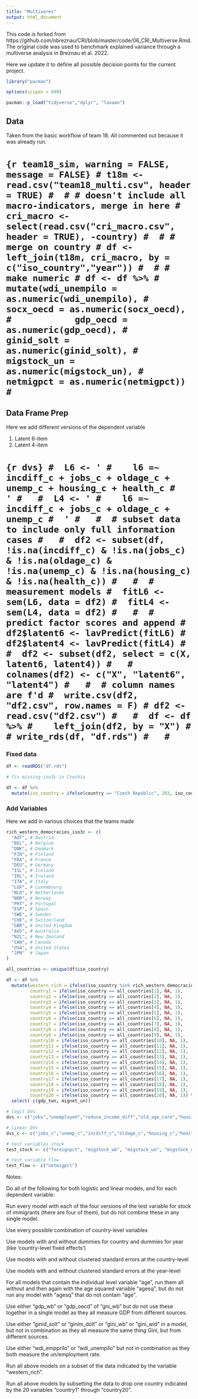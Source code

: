 ---
title: "Multiveres"
output: html_document
---

This code is forked from https://github.com/nbreznau/CRI/blob/master/code/06_CRI_Multiverse.Rmd. The original code was used to benchmark explained variance through a multiverse analysis in Breznau et al. 2022.

Here we update it to define all possible decision points for the current project.

```{r setup, include=FALSE}
library("pacman")

options(scipen = 999)

pacman::p_load("tidyverse","dplyr", "lavaan")
```

## Data

Taken from the basic workflow of team 18. All commented out because it was already run.

# ```{r team18_sim, warning = FALSE, message = FALSE}
# t18m <- read.csv("team18_multi.csv", header = TRUE)
# 
# # doesn't include all macro-indicators, merge in here
# cri_macro <- select(read.csv("cri_macro.csv", header = TRUE), -country)
# 
# # merge on country
# df <- left_join(t18m, cri_macro, by = c("iso_country","year"))
# 
# # make numeric
# df <- df %>%
#     mutate(wdi_unempilo = as.numeric(wdi_unempilo),
#            socx_oecd = as.numeric(socx_oecd),
#            gdp_oecd = as.numeric(gdp_oecd),
#            ginid_solt = as.numeric(ginid_solt),
#            migstock_un = as.numeric(migstock_un),
#            netmigpct = as.numeric(netmigpct))
# ```

## Data Frame Prep

Here we add different versions of the dependent variable

1. Latent 6-item
2. Latent 4-item

# ```{r dvs}
#  L6 <- '
#    l6 =~ incdiff_c + jobs_c + oldage_c + unemp_c + housing_c + health_c
#    '
#  
#  L4 <- '
#    l6 =~ incdiff_c + jobs_c + oldage_c + unemp_c
#  '
#  
#  # subset data to include only full information cases
#  
#  df2 <- subset(df, !is.na(incdiff_c) & !is.na(jobs_c) & !is.na(oldage_c) & !is.na(unemp_c) & !is.na(housing_c) & !is.na(health_c))
#  
#  # measurement models
#  fitL6 <- sem(L6, data = df2)
#  fitL4 <- sem(L4, data = df2)
#  
#  # predict factor scores and append
#  df2$latent6 <- lavPredict(fitL6)
#  df2$latent4 <- lavPredict(fitL4)
#  
#  df2 <- subset(df2, select = c(X, latent6, latent4))
#  
#  colnames(df2) <- c("X", "latent6", "latent4")
#  
#  # column names are f'd
#  write.csv(df2, "df2.csv", row.names = F)
# df2 <- read.csv("df2.csv")
#  
#  df <- df %>%
#    left_join(df2, by = "X")
#  
# write_rds(df, "df.rds")
#  
# ```

### Fixed data

```{r newdata}
df <- readRDS("df.rds")

# fix missing iso3c in Czechia

df <- df %>%
  mutate(iso_country = ifelse(country == "Czech Republic", 203, iso_country))
```


### Add Variables

Here we add in various choices that the teams made

```{r additions}

rich_western_democracies_iso3c <- c(
  "AUT", # Austria
  "BEL", # Belgium
  "DNK", # Denmark
  "FIN", # Finland
  "FRA", # France
  "DEU", # Germany
  "ISL", # Iceland
  "IRL", # Ireland
  "ITA", # Italy
  "LUX", # Luxembourg
  "NLD", # Netherlands
  "NOR", # Norway
  "PRT", # Portugal
  "ESP", # Spain
  "SWE", # Sweden
  "CHE", # Switzerland
  "GBR", # United Kingdom
  "AUS", # Australia
  "NZL", # New Zealand
  "CAN", # Canada
  "USA", # United States
  "JPN"  # Japan
)

all_countries <- unique(df$iso_country)

df <- df %>%
  mutate(western_rich = ifelse(iso_country %in% rich_western_democracies_iso3c, 1, NA),
         country1 = ifelse(iso_country == all_countries[1], NA, 1),
         country2 = ifelse(iso_country == all_countries[2], NA, 1),
         country3 = ifelse(iso_country == all_countries[3], NA, 1),
         country4 = ifelse(iso_country == all_countries[4], NA, 1),
         country5 = ifelse(iso_country == all_countries[5], NA, 1),
         country6 = ifelse(iso_country == all_countries[6], NA, 1),
         country7 = ifelse(iso_country == all_countries[7], NA, 1),
         country8 = ifelse(iso_country == all_countries[8], NA, 1),
         country9 = ifelse(iso_country == all_countries[9], NA, 1),
         country10 = ifelse(iso_country == all_countries[10], NA, 1),
         country11 = ifelse(iso_country == all_countries[11], NA, 1),
         country12 = ifelse(iso_country == all_countries[12], NA, 1),
         country13 = ifelse(iso_country == all_countries[13], NA, 1),
         country14 = ifelse(iso_country == all_countries[14], NA, 1),
         country15 = ifelse(iso_country == all_countries[15], NA, 1),
         country16 = ifelse(iso_country == all_countries[16], NA, 1),
         country17 = ifelse(iso_country == all_countries[17], NA, 1),
         country18 = ifelse(iso_country == all_countries[18], NA, 1),
         country19 = ifelse(iso_country == all_countries[19], NA, 1),
         country20 = ifelse(iso_country == all_countries[20], NA, 1)) %>%
  select(-c(gdp_twn, mignet_un))

```

```{r models, warning = FALSE}

# logit DVs
dvs <- c("jobs","unemployed","reduce_income_diff","old_age_care","housing","health")

# linear DVs
dvs_c <- c("jobs_c","unemp_c","incdiff_c","oldage_c","housing_c","health_c", "latent6", "latent4")

# test variables stock
test_stock <- c("foreignpct", "migstock_wb", "migstock_un", "migstock_oecd")

# test variable flow
test_flow <- c("netmigpct")


```


Notes:

Do all of the following for both logistic and linear models, and for each dependent variable:

Run every model with each of the four versions of the test variable for stock of immigrants (there are four of them), but do not combine these in any single model.

Use every possible combination of country-level variables

Use models with and without dummies for country and dummies for year (like 'country-level fixed effects')

Use models with and without clustered standard errors at the country-level

Use models with and without clustered standard errors at the year-level

For all models that contain the individual level variable "age", run them all without and then again with the age squared variable "agesq", but do not run any model with "agesq" that do not contain "age".

Use either "gdp_wb" or "gdp_oecd" of "gni_wb" but do not use these together in a single model as they all measure GDP from different sources.

Use either "ginid_solt" or "ginim_dolt" or "gini_wb" or "gini_wid" in a model, but not in combination as they all measure the same thing Gini, but from different sources.

Use either "wdi_empprilo" or "wdi_unempilo" but not in combination as they both measure the un/employment rate.

Run all above models on a subset of the data indicated by the variable "western_rich".

Run all above models by subsetting the data to drop one country indicated by the 20 variables "country1" through "country20".
